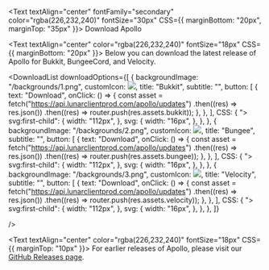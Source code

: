 
<Text textAlign="center" fontFamily="secondary" color="rgba(226,232,240)" fontSize="30px" CSS={{ marginBottom: "20px", marginTop: "35px" }}>
    Download Apollo
</Text>

<Text textAlign="center" color="rgba(226,232,240)" fontSize="18px" CSS={{ marginBottom: "20px" }}>
    Below you can download the latest release of Apollo for Bukkit, BungeeCord, and Velocity.
</Text>

<DownloadList
    downloadOptions={[
        {
            backgroundImage: "/backgrounds/1.png",
            customIcon: <img width={250} src="/bukkit.png" />,
            title: "Bukkit",
            subtitle: "",
            button: [
                {
                    text: "Download",
                    onClick: () => {
                        const asset = fetch("https://api.lunarclientprod.com/apollo/updates")
                            .then((res) => res.json())
                            .then((res) => router.push(res.assets.bukkit));
                    },
                },
            ],
            CSS: {
                "> svg:first-child": {
                    width: "112px",
                },
                svg: {
                    width: "16px",
                },
            },
        },
        {
            backgroundImage: "/backgrounds/2.png",
            customIcon: <img width={250} src="/bungee.png" />,
            title: "Bungee",
            subtitle: "",
            button: [
                {
                    text: "Download",
                    onClick: () => {
                        const asset = fetch("https://api.lunarclientprod.com/apollo/updates")
                            .then((res) => res.json())
                            .then((res) => router.push(res.assets.bungee));
                    },
                },
            ],
            CSS: {
                "> svg:first-child": {
                    width: "112px",
                },
                svg: {
                    width: "16px",
                },
            },
        },
        {
            backgroundImage: "/backgrounds/3.png",
            customIcon: <img width={250} src="/velocity.png" />,
            title: "Velocity",
            subtitle: "",
            button: [
                {
                    text: "Download",
                    onClick: () => {
                        const asset = fetch("https://api.lunarclientprod.com/apollo/updates")
                            .then((res) => res.json())
                            .then((res) => router.push(res.assets.velocity));
                    },
                },
            ],
            CSS: {
                "> svg:first-child": {
                    width: "112px",
                },
                svg: {
                    width: "16px",
                },
            },
        },
    ]}

/>

<Text textAlign="center" color="rgba(226,232,240)" fontSize="18px" CSS={{ marginTop: "10px" }}>
    For earlier releases of Apollo, please visit our [GitHub Releases page](https://github.com/LunarClient/Apollo/releases).
</Text>
